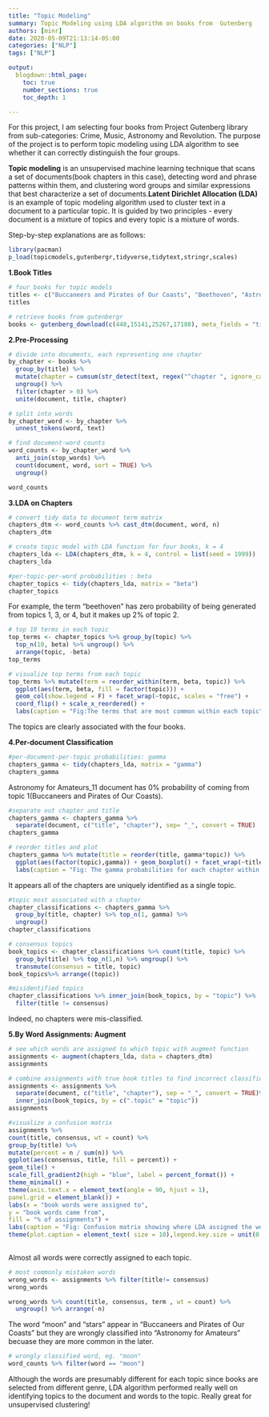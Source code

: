 ```yaml
---
title: "Topic Modeling"
summary: Topic Modeling using LDA algorithm on books from  Gutenberg
authors: [minr]
date: 2020-05-09T21:13:14-05:00
categories: ["NLP"]
tags: ["NLP"]

output:
  blogdown::html_page:
    toc: true
    number_sections: true
    toc_depth: 1

---
```

For this project, I am selecting four books from Project Gutenberg library from sub-categories: Crime, Music, Astronomy and Revolution. The purpose of the project is to perform topic modeling using LDA algorithm to see whether it can correctly distinguish the four groups. 

**Topic modeling** is an unsupervised machine learning technique that scans a set of documents(book chapters in this case), detecting word and phrase patterns within them, and clustering word groups and similar expressions that best characterize a set of documents.**Latent Dirichlet Allocation (LDA)** is an example of topic modeling algorithm used to cluster text in a document to a particular topic. It is guided by two principles - every document is a mixture of topics and every topic is a mixture of words. 

Step-by-step explanations are as follows:

```r
library(pacman)
p_load(topicmodels,gutenbergr,tidyverse,tidytext,stringr,scales)
```


**1.Book Titles**
```r
# four books for topic models
titles <- c("Buccaneers and Pirates of Our Coasts", "Beethoven", "Astronomy for Amateurs","The Psychology of Revolution")
titles
```

```r
# retrieve books from gutenbergr
books <- gutenberg_download(c(448,15141,25267,17188), meta_fields = "title")
```



**2.Pre-Processing**
```r
# divide into documents, each representing one chapter
by_chapter <- books %>%
  group_by(title) %>%
  mutate(chapter = cumsum(str_detect(text, regex("^chapter ", ignore_case = TRUE)))) %>%
  ungroup() %>%
  filter(chapter > 0) %>%
  unite(document, title, chapter)

# split into words
by_chapter_word <- by_chapter %>%
  unnest_tokens(word, text)

# find document-word counts
word_counts <- by_chapter_word %>%
  anti_join(stop_words) %>%
  count(document, word, sort = TRUE) %>%
  ungroup()

word_counts
```




**3.LDA on Chapters**
```r
# convert tidy data to document term matrix
chapters_dtm <- word_counts %>% cast_dtm(document, word, n)
chapters_dtm

```


```r
# create topic model with LDA function for four books, k = 4
chapters_lda <- LDA(chapters_dtm, k = 4, control = list(seed = 1999))
chapters_lda
```


```r
#per-topic-per-word probabilities : beta
chapter_topics <- tidy(chapters_lda, matrix = "beta")
chapter_topics
```

For example, the term “beethoven” has zero probability of being generated from topics 1, 3, or 4, but it makes up 2% of topic 2.

```r
# top 10 terms in each topic
top_terms <- chapter_topics %>% group_by(topic) %>%
  top_n(10, beta) %>% ungroup() %>%
  arrange(topic, -beta)
top_terms
```

```r
# visualize top terms from each topic
top_terms %>% mutate(term = reorder_within(term, beta, topic)) %>%
  ggplot(aes(term, beta, fill = factor(topic))) +
  geom_col(show.legend = F) + facet_wrap(~topic, scales = "free") +
  coord_flip() + scale_x_reordered() + 
  labs(caption = "Fig:The terms that are most common within each topic") + theme(plot.caption = element_text(hjust = 0.5, size = 10))
```


The topics are clearly associated with the four books. 



**4.Per-document Classification**

```r
#per-document-per-topic probabilities: gamma
chapters_gamma <- tidy(chapters_lda, matrix = "gamma")
chapters_gamma
```

Astronomy for Amateurs_11 document has 0% probability of coming from topic 1(Buccaneers and Pirates of Our Coasts).

```r
#separate out chapter and title
chapters_gamma <- chapters_gamma %>%
  separate(document, c("title", "chapter"), sep= "_", convert = TRUE)
chapters_gamma
```


```r
# reorder titles and plot
chapters_gamma %>% mutate(title = reorder(title, gamma*topic)) %>%
  ggplot(aes(factor(topic),gamma)) + geom_boxplot() + facet_wrap(~title) +
  labs(caption = "Fig: The gamma probabilities for each chapter within each book") + theme(plot.caption = element_text(hjust = 0.5, size = 12))
```

It appears  all of the chapters are uniquely identified as a single topic.

```r
#topic most associated with a chapter 
chapter_classifications <- chapters_gamma %>%
  group_by(title, chapter) %>% top_n(1, gamma) %>%
  ungroup()
chapter_classifications
```

```r
# consensus topics
book_topics <- chapter_classifications %>% count(title, topic) %>%
  group_by(title) %>% top_n(1,n) %>% ungroup() %>%
  transmute(consensus = title, topic)
book_topics%>% arrange((topic))
```

```r
#misidentified topics
chapter_classifications %>% inner_join(book_topics, by = "topic") %>%
  filter(title != consensus)
```

Indeed, no chapters were mis-classified. 



**5.By Word Assignments: Augment**

```r
# see which words are assigned to which topic with augment function
assignments <- augment(chapters_lda, data = chapters_dtm)
assignments
```


```r
# combine assignments with true book titles to find incorrect classification
assignments <- assignments %>% 
  separate(document, c("title", "chapter"), sep = "_", convert = TRUE)%>%
  inner_join(book_topics, by = c(".topic" = "topic"))
assignments
```


```r
#visualize a confusion matrix
assignments %>%
count(title, consensus, wt = count) %>%
group_by(title) %>%
mutate(percent = n / sum(n)) %>%
ggplot(aes(consensus, title, fill = percent)) +
geom_tile() + 
scale_fill_gradient2(high = "blue", label = percent_format()) +
theme_minimal() +
theme(axis.text.x = element_text(angle = 90, hjust = 1),
panel.grid = element_blank()) +
labs(x = "book words were assigned to",
y = "book words came from",
fill = "% of assignments") + 
labs(caption = "Fig: Confusion matrix showing where LDA assigned the words from each book") +
theme(plot.caption = element_text( size = 10),legend.key.size = unit(0.5, "cm")) 
 
```
 
Almost all words were correctly assigned to each topic.
 
```r
# most commonly mistaken words
wrong_words <- assignments %>% filter(title!= consensus)
wrong_words
```

```r
wrong_words %>% count(title, consensus, term , wt = count) %>% 
  ungroup() %>% arrange(-n)
```

The word "moon" and "stars" appear  in "Buccaneers and Pirates of Our Coasts" but they are wrongly classified into "Astronomy for Amateurs" becuase they are more common in the later. 

```r
# wrongly classified word, eg. "moon"
word_counts %>% filter(word == "moon")
```


Although the words are presumably different for each topic since books are selected from different genre, LDA algorithm performed really well on identifying topics to the document and words to the topic. Really great for unsupervised clustering!













